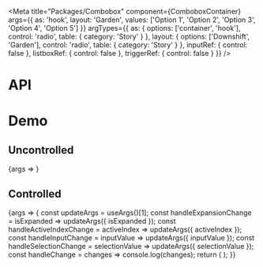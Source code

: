 
<Meta
  title="Packages/Combobox"
  component={ComboboxContainer}
  args={{
    as: 'hook',
    layout: 'Garden',
    values: ['Option 1', 'Option 2', 'Option 3', 'Option 4', 'Option 5']
  }}
  argTypes={{
    as: { options: ['container', 'hook'], control: 'radio', table: { category: 'Story' } },
    layout: { options: ['Downshift', 'Garden'], control: 'radio', table: { category: 'Story' } },
    inputRef: { control: false },
    listboxRef: { control: false },
    triggerRef: { control: false }
  }}
/>

# API

<ArgsTable />

# Demo

## Uncontrolled

<Canvas>
  <Story
    name="Uncontrolled"
    argTypes={{
      isExpanded: { control: false },
      inputValue: { control: false },
      activeIndex: { control: false },
      selectionValue: { control: false }
    }}
  >
    {args => <ComboboxStory {...args} />}
  </Story>
</Canvas>

## Controlled

<Canvas>
  <Story
    name="Controlled"
    args={{ isExpanded: false, inputValue: '', activeIndex: -1, selectionValue: null }}
    argTypes={{ defaultExpanded: { control: false }, defaultSelectionValue: { control: false } }}
  >
    {args => {
      const updateArgs = useArgs()[1];
      const handleExpansionChange = isExpanded => updateArgs({ isExpanded });
      const handleActiveIndexChange = activeIndex => updateArgs({ activeIndex });
      const handleInputChange = inputValue => updateArgs({ inputValue });
      const handleSelectionChange = selectionValue => updateArgs({ selectionValue });
      const handleChange = changes => console.log(changes);
      return (
        <ComboboxStory
          {...args}
          onExpansionChange={handleExpansionChange}
          onActiveIndexChange={handleActiveIndexChange}
          onInputChange={handleInputChange}
          onSelectionChange={handleSelectionChange}
          onChange={handleChange}
        />
      );
    }}
  </Story>
</Canvas>
